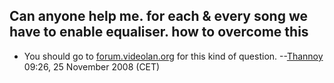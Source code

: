 == Can anyone help me. for each & every song we have to enable equaliser. how to overcome this ==

* You should go to [http://forum.videolan.org forum.videolan.org] for this kind of question. --[[User:Thannoy|Thannoy]] 09:26, 25 November 2008 (CET)